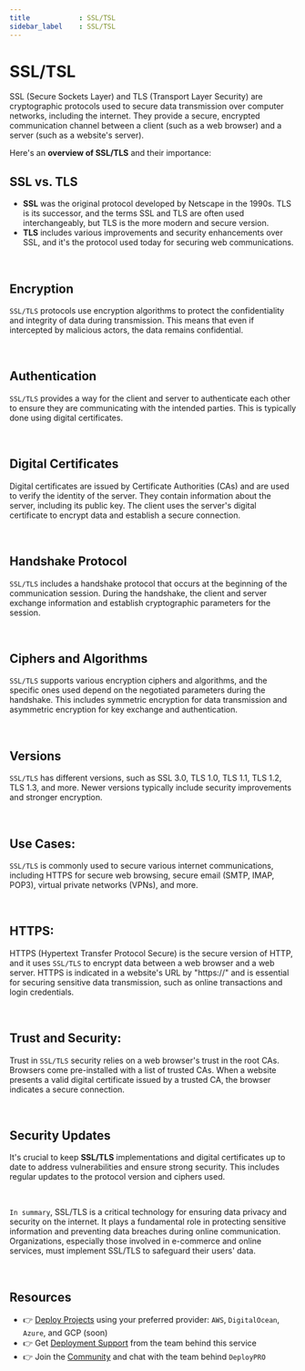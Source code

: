```yaml
---
title            : SSL/TSL
sidebar_label    : SSL/TSL
---
```


# SSL/TSL

SSL (Secure Sockets Layer) and TLS (Transport Layer Security) are cryptographic protocols used to secure data transmission over computer networks, including the internet. 
They provide a secure, encrypted communication channel between a client (such as a web browser) and a server (such as a website's server). 

Here's an **overview of SSL/TLS** and their importance:

## **SSL vs. TLS**

- **SSL** was the original protocol developed by Netscape in the 1990s. TLS is its successor, and the terms SSL and TLS are often used interchangeably, but TLS is the more modern and secure version.
- **TLS** includes various improvements and security enhancements over SSL, and it's the protocol used today for securing web communications.

<br />

## **Encryption**

`SSL/TLS` protocols use encryption algorithms to protect the confidentiality and integrity of data during transmission. This means that even if intercepted by malicious actors, the data remains confidential.

<br />

## **Authentication**

`SSL/TLS` provides a way for the client and server to authenticate each other to ensure they are communicating with the intended parties. This is typically done using digital certificates.

<br />

## **Digital Certificates**

Digital certificates are issued by Certificate Authorities (CAs) and are used to verify the identity of the server. 
They contain information about the server, including its public key. The client uses the server's digital certificate to encrypt data and establish a secure connection.

<br />

## **Handshake Protocol**

`SSL/TLS` includes a handshake protocol that occurs at the beginning of the communication session. 
During the handshake, the client and server exchange information and establish cryptographic parameters for the session.

<br />

## **Ciphers and Algorithms**

`SSL/TLS` supports various encryption ciphers and algorithms, and the specific ones used depend on the negotiated parameters during the handshake. 
This includes symmetric encryption for data transmission and asymmetric encryption for key exchange and authentication.

<br />

## **Versions**

`SSL/TLS` has different versions, such as SSL 3.0, TLS 1.0, TLS 1.1, TLS 1.2, TLS 1.3, and more. Newer versions typically include security improvements and stronger encryption.

<br />

## **Use Cases**:

`SSL/TLS` is commonly used to secure various internet communications, including HTTPS for secure web browsing, secure email (SMTP, IMAP, POP3), virtual private networks (VPNs), and more.

<br />

## **HTTPS**:

HTTPS (Hypertext Transfer Protocol Secure) is the secure version of HTTP, and it uses `SSL/TLS` to encrypt data between a web browser and a web server. 
HTTPS is indicated in a website's URL by "https://" and is essential for securing sensitive data transmission, such as online transactions and login credentials.

<br />

## **Trust and Security**:

Trust in `SSL/TLS` security relies on a web browser's trust in the root CAs. Browsers come pre-installed with a list of trusted CAs. 
When a website presents a valid digital certificate issued by a trusted CA, the browser indicates a secure connection.

<br />

## **Security Updates**

It's crucial to keep **SSL/TLS** implementations and digital certificates up to date to address vulnerabilities and ensure strong security. 
This includes regular updates to the protocol version and ciphers used.

<br />

`In summary`, SSL/TLS is a critical technology for ensuring data privacy and security on the internet. It plays a fundamental role in protecting sensitive information and preventing data breaches during online communication. 
Organizations, especially those involved in e-commerce and online services, must implement SSL/TLS to safeguard their users' data.

<br />

## Resources

- 👉 [Deploy Projects](https://deploypro.dev/) using your preferred provider: `AWS`, `DigitalOcean`, `Azure`, and GCP (soon)
- 👉 Get [Deployment Support](https://deploypro.dev/support/) from the team behind this service
- 👉 Join the [Community](https://discord.gg/qQhjQZhnur) and chat with the team behind `DeployPRO`